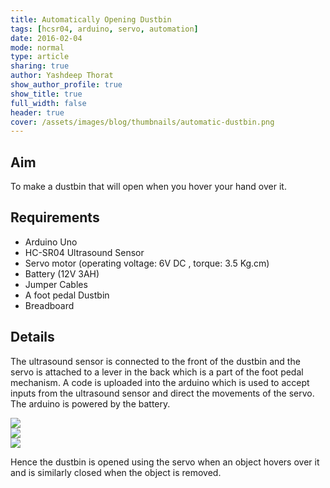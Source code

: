 ```yaml
---
title: Automatically Opening Dustbin
tags: [hcsr04, arduino, servo, automation]
date: 2016-02-04
mode: normal
type: article
sharing: true
author: Yashdeep Thorat
show_author_profile: true
show_title: true
full_width: false
header: true
cover: /assets/images/blog/thumbnails/automatic-dustbin.png
---
```


## Aim

To make a dustbin that will open when you hover your hand over it.

## Requirements

- Arduino Uno
- HC-SR04 Ultrasound Sensor
- Servo motor (operating voltage: 6V DC , torque: 3.5 Kg.cm)
- Battery (12V 3AH)
- Jumper Cables
- A foot pedal Dustbin
- Breadboard

## Details

The ultrasound sensor is connected to the front of the dustbin and the servo is attached to a lever in the back which is a part of the foot pedal mechanism. A code is uploaded into the arduino which is used to accept inputs from the ultrasound sensor and direct the movements of the servo. The arduino is powered by the battery.

<div class="swiper swiper-demo">
  <div class="swiper__wrapper">
    <div class="swiper__slide">
      <Image class="image image" src="/assets/images/blog/thumbnails/automatic-dustbin.png" />
    </div>
    <div class="swiper__slide">
      <Image class="image image" src="/assets/images/blog/Automatic-Dustbin/1.png" />
    </div>
    <div class="swiper__slide">
      <Image class="image image" src="/assets/images/blog/Automatic-Dustbin/2.png" />
    </div>
  </div>
  <div class="swiper__button swiper__button--prev fas fa-chevron-left"></div>
  <div class="swiper__button swiper__button--next fas fa-chevron-right"></div>
</div>

Hence the dustbin is opened using the servo when an object hovers over it and is similarly closed when the object is removed.

<EmbedItem url="https://www.youtube.com/embed/IHb7ubgyXPU" />
